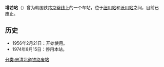 {{朝鮮半島車站資訊
|公司色 = black
|文字色 = 
|站名 = 增若站
|圖片 = 
|pxl = 
|圖片說明 =
|前一站 = [[细川站_(大田)|细川]]
|前一站距離 = 
|後一站距離 = 
|後一站 = [[沃川站|沃川]]
|諺文 = 증약역
|朝鮮漢字 = 增若驛
|文觀部式 = Jeungyak-yeok
|馬-賴式 =Chŭngyak-yŏk
|副站名 = 
|車站編號 = 
|停站路線數 = 
|所屬公司 = [[大韩民国铁道厅|大韩民国铁道厅]]
|所屬路線 = [[京釜线|京釜线]]
|距離 = 
|起點站 = [[首尔站|首尔]]
|所在地 =[[忠清北道|忠清北道]][[沃川郡|沃川郡]]郡北面
|車站構造 = 地面车站
|月台配置 = 
|啟用年月日 = 1956年2月21日
|廢站年月日 = 1974年8月15日
|上下車人次 = 
|統計年度 = 
|轉車 = 
|備註 = 
|全寬備註 = 
}}

'''增若站'''（{{kor|諺=증약역|漢=增若驛|羅=Jeungyak yeok|f=y}}）曾为韩国铁路[[京釜线|京釜线]]上的一个车站，位于[[细川站_(大田)|细川站]]和[[沃川站|沃川站]]之间，目前已废止。

== 历史 ==
*1956年2月21日：开始使用。
*1974年8月15日：停用本站。

{{京釜线}}

[[分类:忠清北道铁路废站|分类:忠清北道铁路废站]]